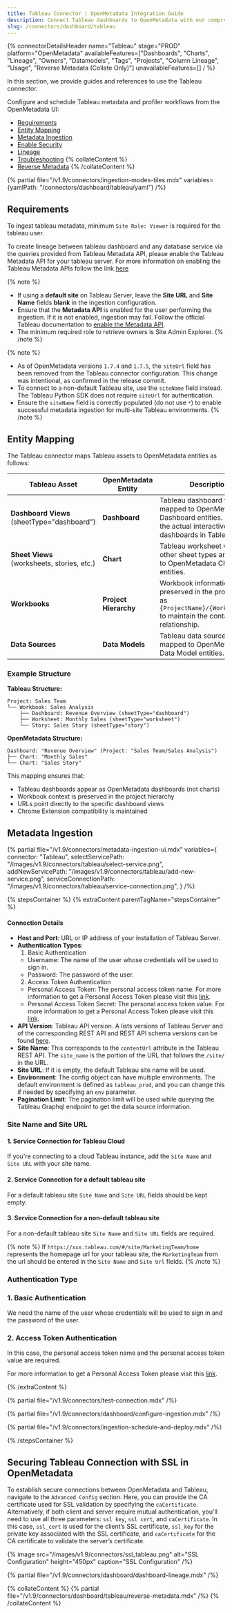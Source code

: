 ```yaml
---
title: Tableau Connector | OpenMetadata Integration Guide
description: Connect Tableau dashboards to OpenMetadata with our comprehensive connector guide. Setup instructions, configuration options, and metadata extraction steps.
slug: /connectors/dashboard/tableau
---
```


{% connectorDetailsHeader
name="Tableau"
stage="PROD"
platform="OpenMetadata"
availableFeatures=["Dashboards", "Charts", "Lineage", "Owners", "Datamodels", "Tags", "Projects", "Column Lineage", "Usage", "Reverse Metadata (Collate Only)"]
unavailableFeatures=[]
/ %}


In this section, we provide guides and references to use the Tableau connector.

Configure and schedule Tableau metadata and profiler workflows from the OpenMetadata UI:

- [Requirements](#requirements)
- [Entity Mapping](#entity-mapping)
- [Metadata Ingestion](#metadata-ingestion)
- [Enable Security](#securing-tableau-connection-with-ssl-in-openmetadata)
- [Lineage](#lineage)
- [Troubleshooting](/connectors/dashboard/tableau/troubleshooting)
{% collateContent %}
- [Reverse Metadata](#reverse-metadata)
{% /collateContent %}

{% partial file="/v1.9/connectors/ingestion-modes-tiles.mdx" variables={yamlPath: "/connectors/dashboard/tableau/yaml"} /%}

## Requirements

To ingest tableau metadata, minimum `Site Role: Viewer` is required for the tableau user.

To create lineage between tableau dashboard and any database service via the queries provided from Tableau Metadata API, please enable the Tableau Metadata API for your tableau server.
For more information on enabling the Tableau Metadata APIs follow the link [here](https://help.tableau.com/current/api/metadata_api/en-us/docs/meta_api_start.html)

{% note %}
- If using a **default site** on Tableau Server, leave the **Site URL** and **Site Name** fields **blank** in the ingestion configuration.  
- Ensure that the **Metadata API** is enabled for the user performing the ingestion. If it is not enabled, ingestion may fail. Follow the official Tableau documentation to [enable the Metadata API](https://help.tableau.com/current/api/metadata_api/en-us/docs/meta_api_start.html#enable-the-tableau-metadata-api-for-tableau-server).
- The minimum required role to retrieve owners is Site Admin Explorer.
{% /note %}

{% note %}
- As of OpenMetadata versions `1.7.4` and `1.7.5`, the `siteUrl` field has been removed from the Tableau connector configuration. This change was intentional, as confirmed in the release commit.  
- To connect to a non-default Tableau site, use the `siteName` field instead. The Tableau Python SDK does not require `siteUrl` for authentication.  
- Ensure the `siteName` field is correctly populated (do not use `*`) to enable successful metadata ingestion for multi-site Tableau environments.
{% /note %}

## Entity Mapping

The Tableau connector maps Tableau assets to OpenMetadata entities as follows:

| Tableau Asset | OpenMetadata Entity | Description |
|---|---|---|
| **Dashboard Views** (sheetType="dashboard") | **Dashboard** | Tableau dashboard views are mapped to OpenMetadata Dashboard entities. These are the actual interactive dashboards in Tableau. |
| **Sheet Views** (worksheets, stories, etc.) | **Chart** | Tableau worksheet views and other sheet types are mapped to OpenMetadata Chart entities. |
| **Workbooks** | **Project Hierarchy** | Workbook information is preserved in the project field as `{ProjectName}/{WorkbookName}` to maintain the container relationship. |
| **Data Sources** | **Data Models** | Tableau data sources are mapped to OpenMetadata Data Model entities. |

### Example Structure

**Tableau Structure:**
```
Project: Sales Team
└── Workbook: Sales Analysis
    ├── Dashboard: Revenue Overview (sheetType="dashboard")
    ├── Worksheet: Monthly Sales (sheetType="worksheet") 
    └── Story: Sales Story (sheetType="story")
```

**OpenMetadata Structure:**
```
Dashboard: "Revenue Overview" (Project: "Sales Team/Sales Analysis")
├── Chart: "Monthly Sales"
└── Chart: "Sales Story"
```

This mapping ensures that:
- Tableau dashboards appear as OpenMetadata dashboards (not charts)
- Workbook context is preserved in the project hierarchy
- URLs point directly to the specific dashboard views
- Chrome Extension compatibility is maintained

## Metadata Ingestion

{% partial 
  file="/v1.9/connectors/metadata-ingestion-ui.mdx" 
  variables={
    connector: "Tableau", 
    selectServicePath: "/images/v1.9/connectors/tableau/select-service.png",
    addNewServicePath: "/images/v1.9/connectors/tableau/add-new-service.png",
    serviceConnectionPath: "/images/v1.9/connectors/tableau/service-connection.png",
} 
/%}

{% stepsContainer %}
{% extraContent parentTagName="stepsContainer" %}

#### Connection Details

- **Host and Port**: URL or IP address of your installation of Tableau Server.
- **Authentication Types**:
    1. Basic Authentication
    - Username: The name of the user whose credentials will be used to sign in.
    - Password: The password of the user.
    2. Access Token Authentication
    - Personal Access Token: The personal access token name. For more information to get a Personal Access Token please visit this [link](https://help.tableau.com/current/server/en-us/security_personal_access_tokens.htm).
    - Personal Access Token Secret: The personal access token value. For more information to get a Personal Access Token please visit this [link](https://help.tableau.com/current/server/en-us/security_personal_access_tokens.htm).
- **API Version**: Tableau API version. A lists versions of Tableau Server and of the corresponding REST API and REST API schema versions can be found [here](https://help.tableau.com/current/api/rest_api/en-us/REST/rest_api_concepts_versions.htm).
- **Site Name**: This corresponds to the `contentUrl` attribute in the Tableau REST API. The `site_name` is the portion of the URL that follows the `/site/` in the URL.
- **Site URL**: If it is empty, the default Tableau site name will be used.
- **Environment**: The config object can have multiple environments. The default environment is defined as `tableau_prod`, and you can change this if needed by specifying an `env` parameter.
- **Pagination Limit**: The pagination limit will be used while querying the Tableau Graphql endpoint to get the data source information.

### Site Name and Site URL

#### 1. Service Connection for Tableau Cloud

If you're connecting to a cloud Tableau instance, add the `Site Name` and `Site URL` with your site name.

#### 2. Service Connection for a default tableau site

For a default tableau site `Site Name` and `Site URL` fields should be kept empty.

#### 3. Service Connection for a non-default tableau site

For a non-default tableau site `Site Name` and `Site URL` fields are required.

{% note %}
If `https://xxx.tableau.com/#/site/MarketingTeam/home` represents the homepage url for your tableau site, the `MarketingTeam` from the url should be entered in the `Site Name` and `Site Url` fields.
{% /note %}

### Authentication Type

### 1. Basic Authentication

We need the name of the user whose credentials will be used to sign in and the password of the user.

### 2. Access Token Authentication

In this case, the personal access token name and the personal access token value are required.

For more information to get a Personal Access Token please visit this [link](https://help.tableau.com/current/server/en-us/security_personal_access_tokens.htm).


{% /extraContent %}

{% partial file="/v1.9/connectors/test-connection.mdx" /%}

{% partial file="/v1.9/connectors/dashboard/configure-ingestion.mdx" /%}

{% partial file="/v1.9/connectors/ingestion-schedule-and-deploy.mdx" /%}

{% /stepsContainer %}

## Securing Tableau Connection with SSL in OpenMetadata

To establish secure connections between OpenMetadata and Tableau, navigate to the `Advanced Config` section. Here, you can provide the CA certificate used for SSL validation by specifying the `caCertificate`. Alternatively, if both client and server require mutual authentication, you'll need to use all three parameters: `ssl key`, `ssl cert`, and `caCertificate`. In this case, `ssl_cert` is used for the client’s SSL certificate, `ssl_key` for the private key associated with the SSL certificate, and `caCertificate` for the CA certificate to validate the server’s certificate.

  {% image
  src="/images/v1.9/connectors/ssl_tableau.png"
  alt="SSL Configuration"
  height="450px"
  caption="SSL Configuration" /%}

{% partial file="/v1.9/connectors/dashboard/dashboard-lineage.mdx" /%}

{% collateContent %}
{% partial file="/v1.9/connectors/dashboard/tableau/reverse-metadata.mdx" /%}
{% /collateContent %}
